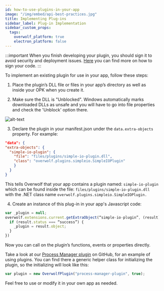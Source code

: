 ```yaml
---
id: how-to-use-plugins-in-your-app
image: "/img/embed/api-best-practices.jpg"
title: Implementing Plug-ins
sidebar_label: Plug-in Implementation
sidebar_custom_props:
  tags:
    overwolf_platform: true
    electron_platform: false
---
```



:::important
When you finish developing your plugin, you should sign it to avoid security and deployment issues. [Here](https://makolyte.com/dotnet-how-to-sign-your-code-with-a-code-signing-certificate/) you can find more on how to sign your code.
:::

To implement an existing plugin for use in your app, follow these steps:

1. Place the plugin’s DLL file or files in your app’s directory as well as inside your OPK when you create it.

2. Make sure the DLL is "Unblocked". Windows automatically marks downloaded DLLs as unsafe and you will have to go into file properties and check the 'Unblock' option there.

![alt-text](/assets/unblock_dll.jpg)

3. Declare the plugin in your manifest.json under the `data.extra-objects` property. For example:

```json
"data": {
"extra-objects": {
  "simple-io-plugin": {
    "file": "files/plugins/simple-io-plugin.dll",
    "class": "overwolf.plugins.simpleio.SimpleIOPlugin"
    }
  }
}
```

This tells Overwolf that your app contains a plugin named: `simple-io-plugin` which can be found inside the file: `files/plugins/simple-io-plugin.dll` with the .NET class name `overwolf.plugins.simpleio.SimpleIOPlugin.`

4. Create an instance of this plug-in in your app's Javascript code:

```js
var _plugin = null;
overwolf.extensions.current.getExtraObject(“simple-io-plugin”, (result) => {
  if (result.status === “success”) {
    _plugin = result.object;
  }
})
```

Now you can call on the plugin’s functions, events or properties directly.

Take a look at our [Process Manager plugin](https://github.com/overwolf/overwolf-plugins/blob/master/sample_apps/process_manager) on GitHub, for an example of using plugins. You can find there a generic helper class for initializing the plugin, so the initializing will look like this:

```js
var plugin = new OverwolfPlugin("process-manager-plugin", true);
```

Feel free to use or modify it in your own app as needed.
